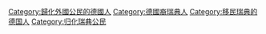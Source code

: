[[Category:歸化外國公民的德國人|Category:歸化外國公民的德國人]]
[[Category:德國裔瑞典人|Category:德國裔瑞典人]]
[[Category:移民瑞典的德国人|Category:移民瑞典的德国人]]
[[Category:归化瑞典公民|Category:归化瑞典公民]]